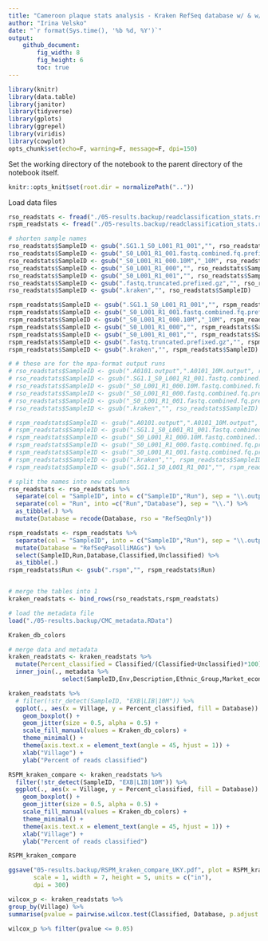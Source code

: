 ```yaml
---
title: "Cameroon plaque stats analysis - Kraken RefSeq database w/ & w/o Pasolli MAGs"
author: "Irina Velsko"
date: "`r format(Sys.time(), '%b %d, %Y')`"
output:
    github_document:
        fig_width: 8
        fig_height: 6
        toc: true
---
```


```r
library(knitr)
library(data.table)
library(janitor)
library(tidyverse)
library(gplots)
library(ggrepel)
library(viridis)
library(cowplot)
opts_chunk$set(echo=F, warning=F, message=F, dpi=150)
```

Set the working directory of the notebook to the parent directory of the 
notebook itself.  

```r
knitr::opts_knit$set(root.dir = normalizePath(".."))
```

Load data files 
```r
rso_readstats <- fread("./05-results.backup/readclassification_stats.rso.tsv")
rspm_readstats <- fread("./05-results.backup/readclassification_stats.rspm.tsv")

# shorten sample names
rso_readstats$SampleID <- gsub(".SG1.1_S0_L001_R1_001","", rso_readstats$SampleID)
rso_readstats$SampleID <- gsub("_S0_L001_R1_001.fastq.combined.fq.prefixed.extractunmapped.bam.10M.fastq.gz","_10M", rso_readstats$SampleID)
rso_readstats$SampleID <- gsub("_S0_L001_R1_000.10M","_10M", rso_readstats$SampleID)
rso_readstats$SampleID <- gsub("_S0_L001_R1_000","", rso_readstats$SampleID)
rso_readstats$SampleID <- gsub("_S0_L001_R1_001","", rso_readstats$SampleID)
rso_readstats$SampleID <- gsub(".fastq.truncated.prefixed.gz","", rso_readstats$SampleID)
rso_readstats$SampleID <- gsub(".kraken","", rso_readstats$SampleID)

rspm_readstats$SampleID <- gsub(".SG1.1_S0_L001_R1_001","", rspm_readstats$SampleID)
rspm_readstats$SampleID <- gsub("_S0_L001_R1_001.fastq.combined.fq.prefixed.extractunmapped.bam.10M.fastq.gz","_10M", rspm_readstats$SampleID)
rspm_readstats$SampleID <- gsub("_S0_L001_R1_000.10M","_10M", rspm_readstats$SampleID)
rspm_readstats$SampleID <- gsub("_S0_L001_R1_000","", rspm_readstats$SampleID)
rspm_readstats$SampleID <- gsub("_S0_L001_R1_001","", rspm_readstats$SampleID)
rspm_readstats$SampleID <- gsub(".fastq.truncated.prefixed.gz","", rspm_readstats$SampleID)
rspm_readstats$SampleID <- gsub(".kraken","", rspm_readstats$SampleID)

# # these are for the mpa-format output runs
# rso_readstats$SampleID <- gsub(".A0101.output",".A0101_10M.output", rso_readstats$SampleID)
# rso_readstats$SampleID <- gsub(".SG1.1_S0_L001_R1_001.fastq.combined.fq.prefixed.extractunmapped.bam.fastq.gz","", rso_readstats$SampleID)
# rso_readstats$SampleID <- gsub("_S0_L001_R1_000.10M.fastq.combined.fq.prefixed.extractunmapped.bam.fastq.gz","_10M", rso_readstats$SampleID)
# rso_readstats$SampleID <- gsub("_S0_L001_R1_000.fastq.combined.fq.prefixed.extractunmapped.bam.fastq.gz","", rso_readstats$SampleID)
# rso_readstats$SampleID <- gsub("_S0_L001_R1_001.fastq.combined.fq.prefixed.extractunmapped.bam.fastq.gz","", rso_readstats$SampleID)
# rso_readstats$SampleID <- gsub(".kraken","", rso_readstats$SampleID)

# rspm_readstats$SampleID <- gsub(".A0101.output",".A0101_10M.output", rspm_readstats$SampleID)
# rspm_readstats$SampleID <- gsub(".SG1.1_S0_L001_R1_001.fastq.combined.fq.prefixed.extractunmapped.bam.fastq.gz","", rspm_readstats$SampleID)
# rspm_readstats$SampleID <- gsub("_S0_L001_R1_000.10M.fastq.combined.fq.prefixed.extractunmapped.bam.fastq.gz","_10M", rspm_readstats$SampleID)
# rspm_readstats$SampleID <- gsub("_S0_L001_R1_000.fastq.combined.fq.prefixed.extractunmapped.bam.fastq.gz","", rspm_readstats$SampleID)
# rspm_readstats$SampleID <- gsub("_S0_L001_R1_001.fastq.combined.fq.prefixed.extractunmapped.bam.fastq.gz","", rspm_readstats$SampleID)
# rspm_readstats$SampleID <- gsub(".kraken","", rspm_readstats$SampleID)
# rspm_readstats$SampleID <- gsub(".SG1.1_S0_L001_R1_001","", rspm_readstats$SampleID)

# split the names into new columns
rso_readstats <- rso_readstats %>% 
  separate(col = "SampleID", into = c("SampleID","Run"), sep = "\\.output\\.") %>%
  separate(col = "Run", into =c("Run","Database"), sep = "\\.") %>%
  as_tibble(.) %>%
  mutate(Database = recode(Database, rso = "RefSeqOnly"))

rspm_readstats <- rspm_readstats %>% 
  separate(col = "SampleID", into = c("SampleID","Run"), sep = "\\.output\\.") %>%
  mutate(Database = "RefSeqPasolliMAGs") %>%
  select(SampleID,Run,Database,Classified,Unclassified) %>%
  as_tibble(.)
rspm_readstats$Run <- gsub(".rspm","", rspm_readstats$Run)


# merge the tables into 1
kraken_readstats <- bind_rows(rso_readstats,rspm_readstats)

# load the metadata file
load("./05-results.backup/CMC_metadata.RData")

Kraken_db_colors

# merge data and metadata
kraken_readstats <- kraken_readstats %>%
  mutate(Percent_classified = Classified/(Classified+Unclassified)*100) %>%
  inner_join(., metadata %>%
               select(SampleID,Env,Description,Ethnic_Group,Market_economy,Age_group,Sex,Tooth_site,Type,Village))

```


```r
kraken_readstats %>%
  # filter(!str_detect(SampleID, "EXB|LIB|10M")) %>%
  ggplot(., aes(x = Village, y = Percent_classified, fill = Database)) +
    geom_boxplot() +
    geom_jitter(size = 0.5, alpha = 0.5) +
    scale_fill_manual(values = Kraken_db_colors) +
    theme_minimal() +
    theme(axis.text.x = element_text(angle = 45, hjust = 1)) +
    xlab("Village") +
    ylab("Percent of reads classified")

RSPM_kraken_compare <- kraken_readstats %>%
  filter(!str_detect(SampleID, "EXB|LIB|10M")) %>%
  ggplot(., aes(x = Village, y = Percent_classified, fill = Database)) +
    geom_boxplot() +
    geom_jitter(size = 0.5, alpha = 0.5) +
    scale_fill_manual(values = Kraken_db_colors) +
    theme_minimal() +
    theme(axis.text.x = element_text(angle = 45, hjust = 1)) +
    xlab("Village") +
    ylab("Percent of reads classified")

RSPM_kraken_compare

ggsave("05-results.backup/RSPM_kraken_compare_UKY.pdf", plot = RSPM_kraken_compare, device = "pdf",
       scale = 1, width = 7, height = 5, units = c("in"),
       dpi = 300)

```

```r

wilcox_p <- kraken_readstats %>%
group_by(Village) %>%
summarise(pvalue = pairwise.wilcox.test(Classified, Database, p.adjust.method = "fdr")$p.value)

wilcox_p %>% filter(pvalue <= 0.05)

```

